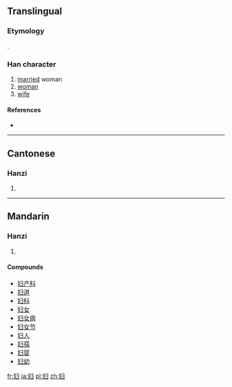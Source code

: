 {{also|婦}}
==Translingual==
{{zh-forms|妇|[[婦]]}}

===Etymology===
{{Han simp|婦|f=帚|t=ヨ}}.

===Han character===
{{Han char|rn=38|rad=女|as=03|sn=6|four=|canj=女尸一 (VSM)}}

# [[married]] woman
# [[woman]]
# [[wife]]

====References====
* {{Han ref|kx=0256.041|hdz=21027.100|uh=5987|ud=22919}}

----

==Cantonese==

===Hanzi===
{{yue-hanzi|jyut=|y=fu5|tra=婦}}

# {{defn|lang=yue|sort=女03}}

----

==Mandarin==

===Hanzi===
{{cmn-hanzi|tra=婦|pin=[[fù]] ([[fu4]])|wg=fu<sup>4</sup>}}

# {{defn|lang=cmn|sort=女03}}

====Compounds====
* [[妇产科]]
* [[妇道]]
* [[妇科]]
* [[妇女]]
* [[妇女病]]
* [[妇女节]]
* [[妇人]]
* [[妇孺]]
* [[妇婴]]
* [[妇幼]]

[[fr:妇]]
[[ja:妇]]
[[pl:妇]]
[[zh:妇]]